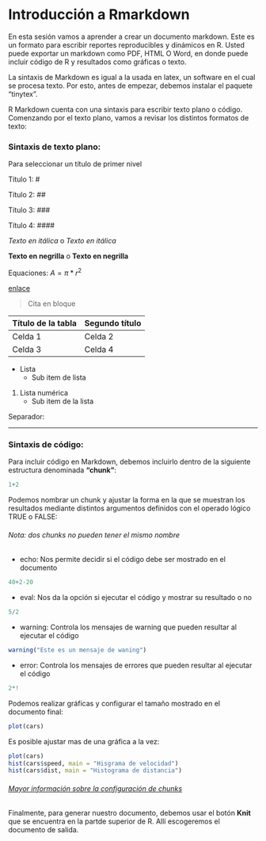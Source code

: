 # Introducción a Rmarkdown

En esta sesión vamos a aprender a crear un documento markdown. Este es un formato para escribir reportes reproducibles y dinámicos en R. Usted puede exportar un markdown como PDF, HTML O Word, en donde puede incluir código de R y resultados como gráficas o texto. 

La sintaxis de Markdown es igual a la usada en latex, un software en el cual se procesa texto. Por esto, antes de empezar, debemos instalar el paquete "tinytex".

R Markdown cuenta con una sintaxis para escribir texto plano o código. Comenzando por el texto plano, vamos a revisar los distintos formatos de texto:

### Sintaxis de texto plano:

Para seleccionar un título de primer nivel 

Título 1: #

Título 2: ##

Título 3: ###

Título 4: ####

*Texto en itálica* o _Texto en itálica_

**Texto en negrilla** o __Texto en negrilla__

Equaciones: $A = \pi*r^{2}$

[enlace](https://www.rstudio.com/wp-content/uploads/2015/02/rmarkdown-cheatsheet.pdf) 

> Cita en bloque

Título de la tabla | Segundo título
------------------ | -------------
Celda 1            | Celda 2
Celda 3            | Celda 4

* Lista
  + Sub item de lista

1. Lista numérica
    + Sub item de la lista

Separador:

***

### Sintaxis de código:

Para incluir código en Markdown, debemos incluirlo dentro de la siguiente estructura denominada **"chunk"**:

```r
1+2
```

Podemos nombrar un chunk y ajustar la forma en la que se muestran los resultados mediante distintos argumentos definidos con el operado lógico TRUE o FALSE:

###### *Nota: dos chunks no pueden tener el mismo nombre*

* echo: Nos permite decidir si el código debe ser mostrado en el documento

```r
40+2-20
```

* eval: Nos da la opción si ejecutar el código y mostrar su resultado o no

```r
5/2
```

* warning: Controla los mensajes de warning que pueden resultar al ejecutar el código

```r
warning("Este es un mensaje de waning") 
```

* error: Controla los mensajes de errores que pueden resultar al ejecutar el código

```r
2*!
```

Podemos realizar gráficas y configurar el tamaño mostrado en el documento final:

```r
plot(cars)
```

Es posible ajustar mas de una gráfica a la vez:

```r
plot(cars)
hist(cars$speed, main = "Hisgrama de velocidad")
hist(cars$dist, main = "Histograma de distancia")
```

###### [Mayor información sobre la configuración de chunks](https://yihui.org/knitr/options/)

Finalmente, para generar nuestro documento, debemos usar el botón **Knit** que se encuentra en la partde superior de R. Allí escogeremos el documento de salida.
